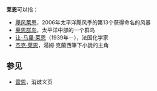 '''莱恩'''可以指：

*[[飓风莱恩|飓风莱恩]]，2006年太平洋飓风季的第13个获得命名的风暴
*[[莱恩群岛|莱恩群岛]]，太平洋中部的一个群岛
*[[让-马里·莱恩|让-马里·莱恩]]（1939年－），法国化学家
*[[杰克·莱恩|杰克·莱恩]]，湯姆·克蘭西筆下小說的主角

==参见==
*[[雷恩|雷恩]]，消歧义页

{{Disambig|Cat=二字消歧义}}